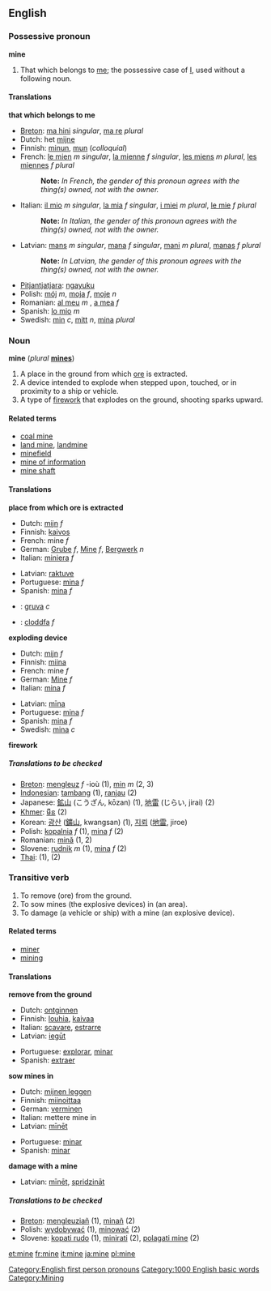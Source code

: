 {{See|Mine}}

==English==
===Possessive pronoun===
'''mine'''

#<!--DefA-->That which belongs to [[me]]; the possessive case of [[I]], used without a following noun.

====Translations====
<!--DefA-->'''that which belongs to me'''
{{top}}
*[[Breton]]: [[ma hini]] ''singular'', [[ma re]] ''plural''
*Dutch: het [[mijne]]
*Finnish: [[minun]], [[mun#Finnish|mun]] (''colloquial'')
*French: [[mien|le mien]] ''m singular'', [[mienne|la mienne]] ''f singular'', [[miens|les miens]] ''m plural'', [[miennes|les miennes]] ''f plural''
*:'''Note:''' ''In French, the gender of this pronoun agrees with the thing(s) owned, not with the owner.''
*Italian: [[mio|il mio]] ''m singular'', [[mia|la mia]] ''f singular'', [[miei|i miei]] ''m plural'', [[mie|le mie]] ''f plural''
*:'''Note:''' ''In Italian, the gender of this pronoun agrees with the thing(s) owned, not with the owner.''
{{mid}}
*Latvian: [[mans]] ''m singular'', [[mana#Latvian|mana]] ''f singular'', [[mani]] ''m plural'', [[manas]] ''f plural''
*:'''Note:''' ''In Latvian, the gender of this pronoun agrees with the thing(s) owned, not with the owner.''
*[[Pitjantjatjara]]: [[ngayuku]]
*Polish: [[mój]] ''m'', [[moja]] ''f'', [[moje]] ''n''
*Romanian: [[al meu]] ''m'' , [[a mea]] ''f''
*Spanish: [[lo mio]] ''m''
*Swedish: [[min]] ''c'', [[mitt#Swedish|mitt]] ''n'', [[mina#Swedish|mina]] ''plural''
{{bottom}}

===Noun===
'''mine''' (''plural'' '''[[mines]]''')

#<!--DefB-->A place in the ground from which [[ore]] is extracted.
#<!--DefC-->A device intended to explode when stepped upon, touched, or in proximity to a ship or vehicle.
#<!--DefD-->A type of [[firework]] that explodes on the ground, shooting sparks upward.

====Related terms====
*[[coal mine]]
*[[land mine]], [[landmine]]
*[[minefield]]
*[[mine of information]]
*[[mine shaft]]

====Translations====

<!--DefB-->'''place from which ore is extracted'''
{{top}}
*Dutch: [[mijn]] ''f''
*Finnish: [[kaivos]]
*French: mine ''f''
*German: [[Grube]] ''f'', [[Mine]] ''f'', [[Bergwerk]] ''n''
*Italian: [[miniera]] ''f''
{{mid}}
*Latvian: [[raktuve]]
*Portuguese: [[mina#Portuguese|mina]] ''f''
*Spanish: [[mina#Spanish|mina]] ''f''
*{{sv}}: [[gruva]] ''c''
*{{cy}}: [[cloddfa]] ''f''
{{bottom}}

<!--DefC-->'''exploding device'''
{{top}}
*Dutch: [[mijn]] ''f''
*Finnish: [[miina]]
*French: mine ''f''
*German: [[Mine]] ''f''
*Italian: [[mina#Italian|mina]] ''f''
{{mid}}
*Latvian: [[mīna]]
*Portuguese: [[mina#Portuguese|mina]] ''f''
*Spanish: [[mina#Spanish|mina]] ''f''
*Swedish: [[mina#Swedish|mina]] ''c''
{{bottom}}

<!--DefD-->'''firework'''
{{top}}
{{mid}}
{{bottom}}

=====Translations to be checked=====
<!--Remove this section once all of the translations below have been moved into the tables above.-->
{{checktrans}}

*[[Breton]]: [[mengleuz]] ''f'' -ioù (1), [[min]] ''m'' (2, 3)
*[[Indonesian]]: [[tambang]] (1), [[ranjau]] (2)
*Japanese: [[鉱山]] (こうざん, kōzan) (1), [[地雷]] (じらい, jirai) (2)
*[[Khmer]]: [[មីន]] (2)
*Korean: [[광산]] ([[鑛山]], kwangsan) (1), [[지뢰]] ([[地雷]], jiroe)
*Polish: [[kopalnia]] ''f'' (1), [[mina]] ''f'' (2)
*Romanian: [[mină]] (1, 2)
*Slovene: [[rudnik]] ''m'' (1), [[mina]] ''f'' (2)
*[[Thai]]: {{THchar|[[เหมืองแร่]]}} (1), {{THchar|[[กับระเบิด]]}} (2)

===Transitive verb===
{{en-infl-reg-other-e|min|e|}}

#<!--Def-->To remove (ore) from the ground.
#<!--Def-->To sow mines (the explosive devices) in (an area).
#<!--Def-->To damage (a vehicle or ship) with a mine (an explosive device).

====Related terms====
*[[miner]]
*[[mining]]

====Translations====

<!--Def-->'''remove from the ground'''
{{top}}
<!--languages from A to I go here-->
*Dutch: [[ontginnen]]
*Finnish: [[louhia]], [[kaivaa]]
*Italian: [[scavare]], [[estrarre]]
*Latvian: [[iegūt]]
{{mid}}
<!--languages from J to Z go here-->
*Portuguese: [[explorar]], [[minar]]
*Spanish: [[extraer]]
{{bottom}}

<!--Def-->'''sow mines in'''
{{top}}
<!--languages from A to I go here-->
*Dutch: [[mijnen leggen]]
*Finnish: [[miinoittaa]]
*German: [[verminen]]
*Italian: mettere mine in
*Latvian: [[mīnēt]]
{{mid}}
<!--languages from J to Z go here-->
*Portuguese: [[minar]]
*Spanish: [[minar]]
{{bottom}}

<!--Def-->'''damage with a mine'''
{{top}}
<!--languages from A to I go here-->
{{mid}}
<!--languages from J to Z go here-->
*Latvian: [[mīnēt]], [[spridzināt]]
{{bottom}}

=====Translations to be checked=====
<!--Remove this section once all of the translations below have been moved into the tables above.-->
{{checktrans}}

*[[Breton]]: [[mengleuziañ]] (1), [[minañ]] (2)
*Polish: [[wydobywać]] (1), [[minować]] (2)
*Slovene: [[kopati rudo]] (1), [[minirati]] (2), [[polagati mine]] (2)

[[Category:English first person pronouns]]

[[et:mine]]
[[fr:mine]]
[[it:mine]]
[[ja:mine]]
[[pl:mine]]
[[Category:1000 English basic words]]
[[Category:Mining]]